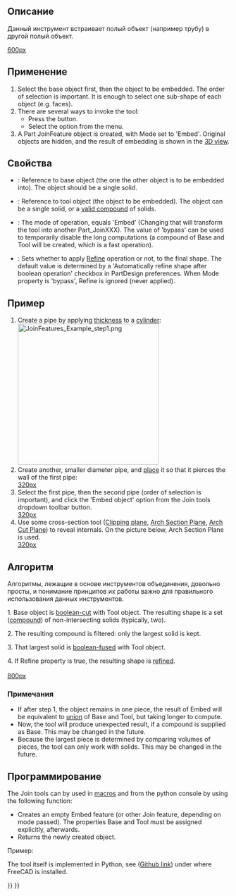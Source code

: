 <languages/>

{{Docnav/ru
|[[Part_JoinConnect/ru|Соединить]]
|[[Part_JoinCutout/ru|Вырезать]]
|[[Part_Workbench/ru|Верстак Part]]
|IconL=Part_JoinConnect.svg
|IconR=Part_JoinCutout.svg
|IconC=Workbench_Part.svg
}}

<div class="mw-translate-fuzzy">
{{GuiCommand/ru
|Name/ru=Встроить объект
|Name=Part_JoinEmbed
|MenuLocation=Part → Соединить → Встроить объект
|Workbenches=[[Part_Workbench/ru|Part]]
|Version=0.16
|SeeAlso=[[Part_JoinConnect/ru|Соединить объекты]], [[Part_JoinCutout/ru|Вырез объекта]], [[Part_Boolean/ru|Булевы операции]], [[Part_Thickness/ru|Толщина]]
}}
</div>

<span id="Description"></span>
==Описание==

<div class="mw-translate-fuzzy">
Данный инструмент встраивает полый объект (например трубу) в другой полый объект.
</div>

[[image:JoinFeatures_Embed.png|600px]]

<span id="Usage"></span>
==Применение==

# Select the base object first, then the object to be embedded. The order of selection is important. It is enough to select one sub-shape of each object (e.g. faces).
# There are several ways to invoke the tool:
#* Press the {{Button|[[Image:Part_JoinEmbed.svg|16px]] [[Part_JoinEmbed|Embed object]]}} button.
#* Select the {{MenuCommand|Part → Join → [[Image:Part_JoinEmbed.svg|16px]] Embed object}} option from the menu.
# A Part JoinFeature object is created, with Mode set to 'Embed'. Original objects are hidden, and the result of embedding is shown in the [[3D_view|3D view]].

<span id="Properties"></span>
==Свойства==

{{TitleProperty|Основные}}

* {{PropertyData|Base}}: Reference to base object (the one the other object is to be embedded into). The object should be a single solid.
* {{PropertyData|Tool}}: Reference to tool object (the object to be embedded). The object can be a single solid, or a [[Part_Compound|valid compound]] of solids.
* {{PropertyData|Mode}}: The mode of operation, equals 'Embed' (Changing that will transform the tool into another Part_JoinXXX). The value of 'bypass' can be used to temporarily disable the long computations (a compound of Base and Tool will be created, which is a fast operation).
* {{PropertyData|Refine}}: Sets whether to apply [[Part RefineShape|Refine]] operation or not, to the final shape. The default value is determined by a 'Automatically refine shape after boolean operation' checkbox in PartDesign preferences. When Mode property is 'bypass', Refine is ignored (never applied).

<span id="Example"></span>
==Пример==

# Create a pipe by applying [[Part_Thickness|thickness]] to a [[Part_Cylinder|cylinder]]:<br />[[Image:JoinFeatures_Example_step1.png|320px]]
# Create another, smaller diameter pipe, and [[Placement|place]] it so that it pierces the wall of the first pipe:<br />[[image:JoinFeatures_Example_step2.png|320px]]
# Select the first pipe, then the second pipe (order of selection is important), and click the 'Embed object' option from the Join tools dropdown toolbar button. <br />[[image:JoinFeatures_Example_step3_Embed.png|320px]]
# Use some cross-section tool ([[Std_ToggleClipPlane|Clipping plane]], [[Arch_SectionPlane|Arch Section Plane]], [[Arch_CutPlane|Arch Cut Plane]]) to reveal internals. On the picture below, Arch Section Plane is used.<br />[[image:JoinFeatures_Example_step4_Embed.png|320px]]

<span id="Algorithm"></span>
==Алгоритм==

Алгоритмы, лежащие в основе инструментов объединения, довольно просты, и понимание принципов их работы важно для правильного использования данных инструментов.

1. Base object is [[Part Cut|boolean-cut]] with Tool object. The resulting shape is a set ([[Part_Compound|compound]]) of non-intersecting solids (typically, two). 

2. The resulting compound is filtered: only the largest solid is kept.

3. That largest solid is [[Part_Fuse|boolean-fused]] with Tool object.

4. If Refine property is true, the resulting shape is [[Part RefineShape|refined]].
<br /><br />[[image:JoinFeatures-Algo-Embed.png|800px]]

<span id="Notes"></span>
===Примечания===

* If after step 1, the object remains in one piece, the result of Embed will be equivalent to [[Part_Fuse|union]] of Base and Tool, but taking longer to compute.
* Now, the tool will produce unexpected result, if a compound is supplied as Base. This may be changed in the future.
* Because the largest piece is determined by comparing volumes of pieces, the tool can only work with solids. This may be changed in the future.

<span id="Scripting"></span>
==Программирование==

The Join tools can by used in [[macros]] and from the python console by using the following function:

{{Code|code=JoinFeatures.makePartJoinFeature(name = 'Embed', mode = 'Embed')}}

* Creates an empty Embed feature (or other Join feature, depending on mode passed). The properties Base and Tool must be assigned explicitly, afterwards.
* Returns the newly created object.

Пример:

{{code|code=
import JoinFeatures
j = JoinFeatures.makePartJoinFeature(name = 'Embed', mode = 'Embed' )
j.Base = FreeCADGui.Selection.getSelection()[0]
j.Tool = FreeCADGui.Selection.getSelection()[1]
}}

The tool itself is implemented in Python, see {{FileName|/Mod/Part/JoinFeatures.py}} ([https://github.com/FreeCAD/FreeCAD/blob/master/src/Mod/Part/JoinFeatures.py Github link]) under where FreeCAD is installed.


{{Docnav/ru
|[[Part_JoinConnect/ru|Соединить]]
|[[Part_JoinCutout/ru|Вырезать]]
|[[Part_Workbench/ru|Верстак Part]]
|IconL=Part_JoinConnect.svg
|IconR=Part_JoinCutout.svg
|IconC=Workbench_Part.svg
}}

{{Part Tools navi{{#translation:}}}}
{{Userdocnavi{{#translation:}}}}